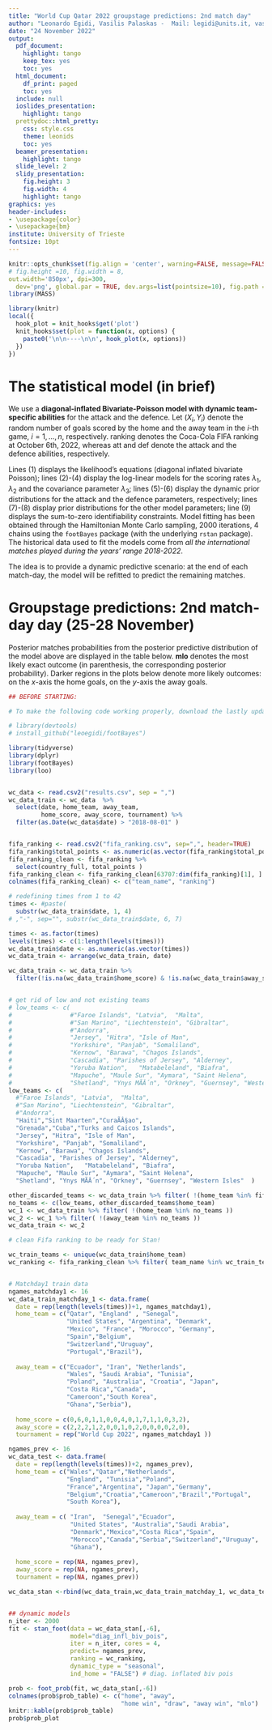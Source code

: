```yaml
---
title: "World Cup Qatar 2022 groupstage predictions: 2nd match day"
author: "Leonardo Egidi, Vasilis Palaskas -  Mail: legidi@units.it, vasilis.palaskas94@gmail.com"
date: "24 November 2022"
output:
  pdf_document:
    highlight: tango
    keep_tex: yes
    toc: yes
  html_document:
    df_print: paged
    toc: yes
  include: null
  ioslides_presentation:
    highlight: tango
  prettydoc::html_pretty:
    css: style.css
    theme: leonids
    toc: yes
  beamer_presentation:
    highlight: tango
  slide_level: 2
  slidy_presentation:
    fig.height: 3
    fig.width: 4
    highlight: tango
graphics: yes
header-includes:
- \usepackage{color}
- \usepackage{bm}
institute: University of Trieste
fontsize: 10pt
---
```

```r
knitr::opts_chunk$set(fig.align = 'center', warning=FALSE, message=FALSE, fig.asp=0.725, 
# fig.height =10, fig.width = 8,
out.width='850px', dpi=300, 
  dev='png', global.par = TRUE, dev.args=list(pointsize=10), fig.path = 'figs/')
library(MASS)
```
```r
library(knitr)
local({
  hook_plot = knit_hooks$get('plot')
  knit_hooks$set(plot = function(x, options) {
    paste0('\n\n----\n\n', hook_plot(x, options))
  })
})
```

# The statistical model (in brief)

We use a **diagonal-inflated Bivariate-Poisson model with dynamic team-specific abilities** for the attack and the defence. Let $(X_{i}, Y_{i})$ denote the random number of goals scored by the home and the away team in the $i$-th game, $i=1,\ldots,n$, respectively. $\mathsf{ranking}$ denotes the Coca-Cola FIFA ranking at October 6th, 2022, whereas att and def denote the attack and the defence abilities, respectively.


\begin{align}
(X_i, Y_i) &\ \sim \ \begin{cases} (1-p) \text{BP}(x_i, y_i |\lambda_1, \lambda_2, \lambda_3) \ \ \ & \text{if} \    x \ne y \\ (1-p) \text{BP}(x_i, y_i | \lambda_1, \lambda_2, \lambda_3) + pD(x, \eta) \ \ \ & \text{if} \   x = y, \end{cases}, \\
\log(\lambda_{1i}) &=\    \text{att}_{h_i, t}+ \text{def}_{a_i,t} + \frac{\gamma}{2}(\mathsf{ranking}_{h_i}-\mathsf{ranking}_{a_i}) \\
\log(\lambda_{2i}) & =\    \text{att}_{a_i,t} + \text{def}_{h_i,t} - \frac{\gamma}{2}(\mathsf{ranking}_{h_i}-\mathsf{ranking}_{a_i}), \ \ i=1,\ldots,n\ (\text{matches}), \\
\log(\lambda_{3i}) & =\ \rho,\\
\text{att}_{k, t}&  \sim \ \mathcal{N}(\text{att}_{k, t-1}, \sigma^2), \\
\text{def}_{k, t} & \sim \  \mathcal{N}(\text{def}_{k, t-1}, \sigma^2),\\
\rho, \ \gamma & \sim \mathcal{N}(0,1) \\
p & \sim \text{Uniform}(0,1)\\
& \sum_{k=1}^{n_t} \text{att}_{k, }=0, \  \sum_{k=1}^{n_t}\text{def}_{k, }=0, \ \ k=1,\ldots n_t \ (\text{teams}), \  t=1,\ldots, T \ (\text{times}).
\label{eq:scoring_rue}
\end{align}

Lines (1) displays the likelihood's equations (diagonal inflated bivariate Poisson); lines (2)-(4) display the log-linear models for the scoring rates $\lambda_{1}, \lambda_{2}$ and the covariance parameter $\lambda_3$; lines (5)-(6) display the dynamic prior distributions for the attack and the defence parameters, respectively; lines (7)-(8) display prior distributions for the other model parameters; line (9) displays the sum-to-zero identifiability constraints. Model fitting has been obtained through the Hamiltonian Monte Carlo sampling, 2000 iterations, 4 chains using the ```footBayes``` \texttt{R} package (with the underlying ```rstan``` package). The historical data used to fit the models come from *all the international matches played during the years' range 2018-2022*.

The idea is to provide a dynamic predictive scenario: at the end of each match-day, the model will be refitted  to predict the remaining matches.

<!-- # Estimated attack/defence abilities -->

<!-- In the plot below we display the posterior intervals for the **attack** (red) and **defence** (blue) abilities estimated through the training set matches: the higher the attack and the lower the defence values for a given team, and the better is the estimated overall team's ability. -->

<!-- ```{r data, echo = FALSE, eval = TRUE, fig.height=26} -->
<!--  poisson -->
<!-- #foot_abilities(fit4, euro_data) -->
<!-- #log_lik_4 <- extract_log_lik(fit4) -->
<!-- #loo4 <- loo(fit4) -->


<!-- foot_abilities(fit4, euro_data) -->


<!-- ``` -->


# Groupstage predictions: 2nd match-day day (25-28 November)

Posterior  matches probabilities from the posterior predictive distribution of the model above are displayed in the table below. **mlo** denotes the most likely exact outcome (in parenthesis, the corresponding posterior probability). Darker regions in the plots below denote more likely outcomes: on the $x$-axis the home goals, on the $y$-axis the away goals. 

```r

## BEFORE STARTING:

# To make the following code working properly, download the lastly updated version of the 'footBayes' package from Github:

# library(devtools)
# install_github("leoegidi/footBayes")

library(tidyverse)
library(dplyr)
library(footBayes)
library(loo)


wc_data <- read.csv2("results.csv", sep = ",")
wc_data_train <- wc_data  %>%
  select(date, home_team, away_team,
         home_score, away_score, tournament) %>%
  filter(as.Date(wc_data$date) > "2018-08-01" )


fifa_ranking <- read.csv2("fifa_ranking.csv", sep=",", header=TRUE)
fifa_ranking$total_points <- as.numeric(as.vector(fifa_ranking$total_points))/(10^3)
fifa_ranking_clean <- fifa_ranking %>%
  select(country_full, total_points )
fifa_ranking_clean <- fifa_ranking_clean[63707:dim(fifa_ranking)[1], ]
colnames(fifa_ranking_clean) <- c("team_name", "ranking")

# redefining times from 1 to 42
times <- #paste(
  substr(wc_data_train$date, 1, 4)
# ,"-", sep="", substr(wc_data_train$date, 6, 7)

times <- as.factor(times)
levels(times) <- c(1:length(levels(times)))
wc_data_train$date <- as.numeric(as.vector(times))
wc_data_train <- arrange(wc_data_train, date)

wc_data_train <- wc_data_train %>%
  filter(!is.na(wc_data_train$home_score) & !is.na(wc_data_train$away_score) )


# get rid of low and not existing teams
# low_teams <- c(
#                #"Faroe Islands", "Latvia",  "Malta",
#                #"San Marino", "Liechtenstein", "Gibraltar",
#                #"Andorra",
#                "Jersey", "Hitra", "Isle of Man",
#                "Yorkshire", "Panjab", "Somaliland",
#                "Kernow", "Barawa", "Chagos Islands",
#                "Cascadia", "Parishes of Jersey", "Alderney",
#                "Yoruba Nation",   "Matabeleland", "Biafra",
#                "Mapuche", "Maule Sur", "Aymara", "Saint Helena",
#                "Shetland", "Ynys MÃÂ´n", "Orkney", "Guernsey", "Western Isles"  )
low_teams <- c(
  #"Faroe Islands", "Latvia",  "Malta",
  #"San Marino", "Liechtenstein", "Gibraltar",
  #"Andorra",
  "Haiti","Sint Maarten","CuraÃÂ§ao",
  "Grenada","Cuba","Turks and Caicos Islands",
  "Jersey", "Hitra", "Isle of Man",
  "Yorkshire", "Panjab", "Somaliland",
  "Kernow", "Barawa", "Chagos Islands",
  "Cascadia", "Parishes of Jersey", "Alderney",
  "Yoruba Nation",   "Matabeleland", "Biafra",
  "Mapuche", "Maule Sur", "Aymara", "Saint Helena",
  "Shetland", "Ynys MÃÂ´n", "Orkney", "Guernsey", "Western Isles"  )

other_discarded_teams <- wc_data_train %>% filter( !(home_team %in% fifa_ranking_clean$team_name ))
no_teams <- c(low_teams, other_discarded_teams$home_team)
wc_1 <- wc_data_train %>% filter( !(home_team %in% no_teams ))
wc_2 <- wc_1 %>% filter( !(away_team %in% no_teams ))
wc_data_train <- wc_2

# clean Fifa ranking to be ready for Stan!

wc_train_teams <- unique(wc_data_train$home_team)
wc_ranking <- fifa_ranking_clean %>% filter( team_name %in% wc_train_teams)


# Matchday1 train data
ngames_matchday1 <- 16
wc_data_train_matchday_1 <- data.frame(
  date = rep(length(levels(times))+1, ngames_matchday1),
  home_team = c("Qatar", "England" , "Senegal",
                "United States", "Argentina", "Denmark",
                "Mexico", "France", "Morocco", "Germany",
                "Spain","Belgium",
                "Switzerland","Uruguay",
                "Portugal","Brazil"),
  
  away_team = c("Ecuador", "Iran", "Netherlands",
                "Wales", "Saudi Arabia", "Tunisia",
                "Poland", "Australia", "Croatia", "Japan",
                "Costa Rica","Canada",
                "Cameroon","South Korea",
                "Ghana","Serbia"),
  
  home_score = c(0,6,0,1,1,0,0,4,0,1,7,1,1,0,3,2),
  away_score = c(2,2,2,1,2,0,0,1,0,2,0,0,0,0,2,0),
  tournament = rep("World Cup 2022", ngames_matchday1 ))

ngames_prev <- 16
wc_data_test <- data.frame(
  date = rep(length(levels(times))+2, ngames_prev),
  home_team = c("Wales","Qatar","Netherlands",
                "England", "Tunisia","Poland",
                "France","Argentina", "Japan","Germany",
                "Belgium","Croatia","Cameroon","Brazil","Portugal",
                "South Korea"),
  
  away_team = c( "Iran",  "Senegal","Ecuador",
                 "United States", "Australia","Saudi Arabia",
                 "Denmark","Mexico","Costa Rica","Spain",
                 "Morocco","Canada","Serbia","Switzerland","Uruguay",
                 "Ghana"),
  
  home_score = rep(NA, ngames_prev),
  away_score = rep(NA, ngames_prev),
  tournament = rep(NA, ngames_prev))

wc_data_stan <-rbind(wc_data_train,wc_data_train_matchday_1, wc_data_test)


## dynamic models
n_iter <- 2000
fit <- stan_foot(data = wc_data_stan[,-6],
                 model="diag_infl_biv_pois",
                 iter = n_iter, cores = 4,
                 predict= ngames_prev,
                 ranking = wc_ranking,
                 dynamic_type = "seasonal",
                 ind_home = "FALSE") # diag. inflated biv pois

prob <- foot_prob(fit, wc_data_stan[,-6])
colnames(prob$prob_table) <- c("home", "away",
                               "home win", "draw", "away win", "mlo")
knitr::kable(prob$prob_table)
prob$prob_plot
```
